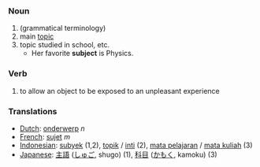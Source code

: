 === Noun ===
# (grammatical terminology)
# main [[topic]]
# topic studied in school, etc.
#* Her favorite '''subject''' is Physics.

===Verb===
# to allow an object to be exposed to an unpleasant experience 

=== Translations ===
*[[Dutch]]: [[onderwerp]] ''n''
*[[French]]: [[sujet]] ''m''
*[[Indonesian]]: [[subyek]] (1,2), [[topik]] / [[inti]] (2), [[mata pelajaran]] / [[mata kuliah]] (3)
*[[Japanese]]: [[主語]] ([[しゅご]], shugo) (1), [[科目]] ([[かもく]], kamoku) (3)